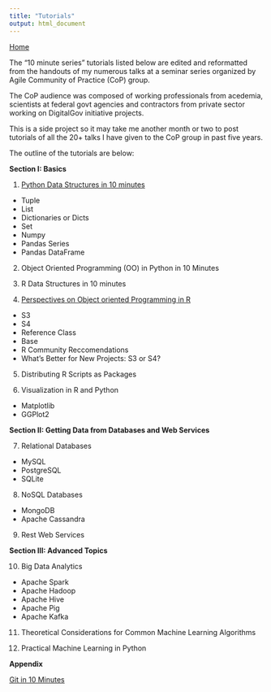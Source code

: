 ```yaml
---
title: "Tutorials"
output: html_document
---
```

[Home](/)

The "10 minute series" tutorials listed below are edited and reformatted from the handouts of my numerous talks at a seminar series organized by Agile Community of Practice (CoP) group.
  
The CoP audience was composed of working professionals from acedemia, scientists at federal govt agencies and contractors from private sector working on DigitalGov initiative projects.
  
This is a side project so it may take me another month or two to post tutorials of all the 20+ talks I have given to the CoP group in past five years.

The outline of the tutorials are below:

**Section I: Basics**

1. [Python Data Structures in 10 minutes](http://jaympatel.com/pages/Python_Data_Structures_in_10_Minutes.html)  
  - Tuple  
  - List  
  - Dictionaries or Dicts  
  - Set  
  - Numpy  
  - Pandas Series  
  - Pandas DataFrame  
  
2. Object Oriented Programming (OO) in Python in 10 Minutes

3. R Data Structures in 10 minutes
  
4. [Perspectives on Object oriented Programming in R](http://jaympatel.com/pages/OO_in_R.html)  
  - S3  
  - S4  
  - Reference Class  
  - Base  
  - R Community Reccomendations  
  - What's Better for New Projects: S3 or S4?  
  
5. Distributing R Scripts as Packages
  
6. Visualization in R and Python  
- Matplotlib  
- GGPlot2  

**Section II: Getting Data from Databases and Web Services**

7. Relational Databases  
 - MySQL  
 - PostgreSQL 
 - SQLite  
  
8. NoSQL Databases  
- MongoDB  
- Apache Cassandra  

9. Rest Web Services  
  
**Section III: Advanced Topics**
  
10. Big Data Analytics  
- Apache Spark  
- Apache Hadoop  
- Apache Hive  
- Apache Pig  
- Apache Kafka  
  
11. Theoretical Considerations for Common Machine Learning Algorithms  

12. Practical Machine Learning in Python  

**Appendix**

[Git in 10 Minutes](http://jaympatel.com/pages/Git_in_10_minutes.html)
